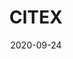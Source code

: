 ---
title: CITEX
category: Exchanges & wallet
status: publish
date: 2020-09-24
slug: A short description for this item
website: https://trade.citex.co.kr/trade/IOTX_BTC
twitter:
logo:
featured_img: https://wp.gcap1.iotex.io/wp-content/uploads/2020/09/citex.png
telegram:
---
